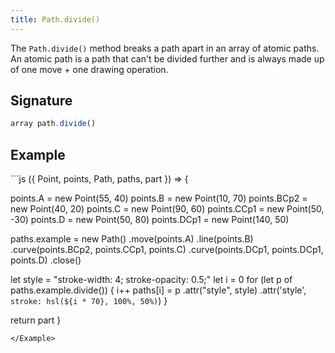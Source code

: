 ```yaml
---
title: Path.divide()
---
```


The `Path.divide()` method breaks a path apart in an array of atomic paths. An
atomic path is a path that can't be divided further and is always made up of
one move + one drawing operation.

## Signature

```js
array path.divide()
```

## Example

<Example caption="Example of the Path.divide() method">
```js
({ Point, points, Path, paths, part }) => {

  points.A = new Point(55, 40)
  points.B = new Point(10, 70)
  points.BCp2 = new Point(40, 20)
  points.C = new Point(90, 60)
  points.CCp1 = new Point(50, -30)
  points.D = new Point(50, 80)
  points.DCp1 = new Point(140, 50)

  paths.example = new Path()
    .move(points.A)
    .line(points.B)
    .curve(points.BCp2, points.CCp1, points.C)
    .curve(points.DCp1, points.DCp1, points.D)
    .close()

  let style = "stroke-width: 4; stroke-opacity: 0.5;"
  let i = 0
  for (let p of paths.example.divide()) {
    i++
    paths[i] = p
      .attr("style", style)
      .attr('style', `stroke: hsl(${i * 70}, 100%, 50%)`)
  }

  return part
}
```
</Example>
